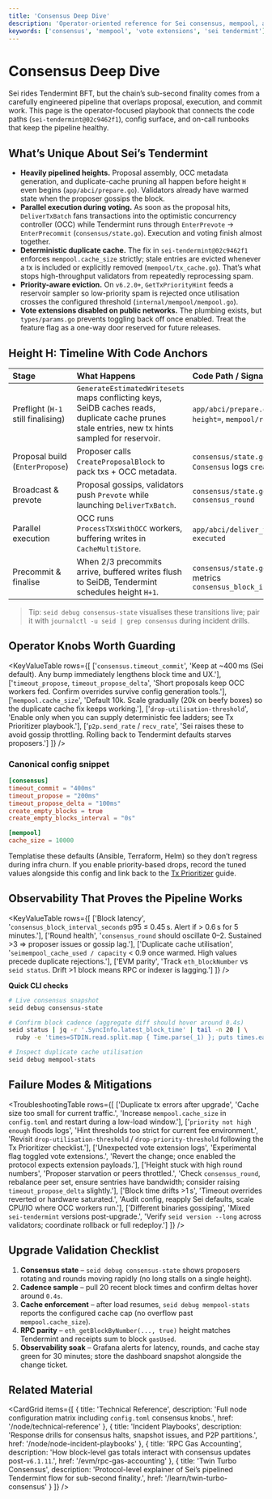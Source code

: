 ```yaml
---
title: 'Consensus Deep Dive'
description: 'Operator-oriented reference for Sei consensus, mempool, and vote extension status.'
keywords: ['consensus', 'mempool', 'vote extensions', 'sei tendermint']
---
```



# Consensus Deep Dive

Sei rides Tendermint BFT, but the chain’s sub-second finality comes from a carefully engineered pipeline that overlaps proposal, execution, and commit work. This page is the operator-focused playbook that connects the code paths (`sei-tendermint@02c9462f1`), config surface, and on-call runbooks that keep the pipeline healthy.

## What’s Unique About Sei’s Tendermint

- **Heavily pipelined heights.** Proposal assembly, OCC metadata generation, and duplicate-cache pruning all happen before height `H` even begins (`app/abci/prepare.go`). Validators already have warmed state when the proposer gossips the block.
- **Parallel execution during voting.** As soon as the proposal hits, `DeliverTxBatch` fans transactions into the optimistic concurrency controller (OCC) while Tendermint runs through `EnterPrevote` → `EnterPrecommit` (`consensus/state.go`). Execution and voting finish almost together.
- **Deterministic duplicate cache.** The fix in `sei-tendermint@02c9462f1` enforces `mempool.cache_size` strictly; stale entries are evicted whenever a tx is included or explicitly removed (`mempool/tx_cache.go`). That’s what stops high-throughput validators from repeatedly reprocessing spam.
- **Priority-aware eviction.** On `v6.2.0+`, `GetTxPriorityHint` feeds a reservoir sampler so low-priority spam is rejected once utilisation crosses the configured threshold (`internal/mempool/mempool.go`).
- **Vote extensions disabled on public networks.** The plumbing exists, but `types/params.go` prevents toggling back off once enabled. Treat the feature flag as a one-way door reserved for future releases.

## Height H: Timeline With Code Anchors

| Stage                              | What Happens                                                                                                                                      | Code Path / Signals                                                             |
| :--------------------------------- | :------------------------------------------------------------------------------------------------------------------------------------------------ | :------------------------------------------------------------------------------ |
| Preflight (`H-1` still finalising) | `GenerateEstimatedWritesets` maps conflicting keys, SeiDB caches reads, duplicate cache prunes stale entries, new tx hints sampled for reservoir. | `app/abci/prepare.go`, logs `prepare height=`, `mempool/reservoir.go`           |
| Proposal build (`EnterPropose`)    | Proposer calls `CreateProposalBlock` to pack txs + OCC metadata.                                                                                  | `consensus/state.go:enterPropose`, `Consensus` logs `created proposal`          |
| Broadcast & prevote                | Proposal gossips, validators push `Prevote` while launching `DeliverTxBatch`.                                                                     | `consensus/state.go:addVote`, metric `consensus_round`                          |
| Parallel execution                 | OCC runs `ProcessTXsWithOCC` workers, buffering writes in `CacheMultiStore`.                                                                      | `app/abci/deliver_tx.go`, log `batch executed`                                  |
| Precommit & finalise               | When 2/3 precommits arrive, buffered writes flush to SeiDB, Tendermint schedules height `H+1`.                                                    | `consensus/state.go:finalizeCommit`, metrics `consensus_block_interval_seconds` |

> Tip: `seid debug consensus-state` visualises these transitions live; pair it with `journalctl -u seid | grep consensus` during incident drills.

## Operator Knobs Worth Guarding

<KeyValueTable
  rows={[
    ['`consensus.timeout_commit`', 'Keep at ~400 ms (Sei default). Any bump immediately lengthens block time and UX.'],
    ['`timeout_propose`, `timeout_propose_delta`', 'Short proposals keep OCC workers fed. Confirm overrides survive config generation tools.'],
    ['`mempool.cache_size`', 'Default 10k. Scale gradually (20k on beefy boxes) so the duplicate cache fix keeps working.'],
    ['`drop-utilisation-threshold`', 'Enable only when you can supply deterministic fee ladders; see Tx Prioritizer playbook.'],
    ['`p2p.send_rate` / `recv_rate`', 'Sei raises these to avoid gossip throttling. Rolling back to Tendermint defaults starves proposers.']
  ]}
/>

### Canonical config snippet

```toml copy
[consensus]
timeout_commit = "400ms"
timeout_propose = "200ms"
timeout_propose_delta = "100ms"
create_empty_blocks = true
create_empty_blocks_interval = "0s"

[mempool]
cache_size = 10000
```

Templatise these defaults (Ansible, Terraform, Helm) so they don’t regress during infra churn. If you enable priority-based drops, record the tuned values alongside this config and link back to the [Tx Prioritizer](/evm/rpc-prioritizer) guide.

## Observability That Proves the Pipeline Works

<KeyValueTable
  rows={[
    ['Block latency', '`consensus_block_interval_seconds` p95 ≤ 0.45 s. Alert if > 0.6 s for 5 minutes.'],
    ['Round health', '`consensus_round` should oscillate 0–2. Sustained >3 ⇒ proposer issues or gossip lag.'],
    ['Duplicate cache utilisation', '`seimempool_cache_used / capacity` < 0.9 once warmed. High values precede duplicate rejections.'],
    ['EVM parity', 'Track `eth_blockNumber` vs `seid status`. Drift >1 block means RPC or indexer is lagging.']
  ]}
/>

**Quick CLI checks**

```bash copy
# Live consensus snapshot
seid debug consensus-state

# Confirm block cadence (aggregate diff should hover around 0.4s)
seid status | jq -r '.SyncInfo.latest_block_time' | tail -n 20 | \
  ruby -e 'times=STDIN.read.split.map { Time.parse(_1) }; puts times.each_cons(2).map { |a,b| b-a }'

# Inspect duplicate cache utilisation
seid debug mempool-stats
```

## Failure Modes & Mitigations

<TroubleshootingTable
  rows={[
    ['Duplicate tx errors after upgrade', 'Cache size too small for current traffic.', 'Increase `mempool.cache_size` in `config.toml` and restart during a low-load window.'],
    ['`priority not high enough` floods logs', 'Hint thresholds too strict for current fee environment.', 'Revisit `drop-utilisation-threshold` / `drop-priority-threshold` following the Tx Prioritizer checklist.'],
    ['Unexpected vote extension logs', 'Experimental flag toggled vote extensions.', 'Revert the change; once enabled the protocol expects extension payloads.'],
    ['Height stuck with high round numbers', 'Proposer starvation or peers throttled.', 'Check `consensus_round`, rebalance peer set, ensure sentries have bandwidth; consider raising `timeout_propose_delta` slightly.'],
    ['Block time drifts >1 s', 'Timeout overrides reverted or hardware saturated.', 'Audit config, reapply Sei defaults, scale CPU/IO where OCC workers run.'],
    ['Different binaries gossiping', 'Mixed `sei-tendermint` versions post-upgrade.', 'Verify `seid version --long` across validators; coordinate rollback or full redeploy.']
  ]}
/>

## Upgrade Validation Checklist

1. **Consensus state** – `seid debug consensus-state` shows proposers rotating and rounds moving rapidly (no long stalls on a single height).
2. **Cadence sample** – pull 20 recent block times and confirm deltas hover around `0.4s`.
3. **Cache enforcement** – after load resumes, `seid debug mempool-stats` reports the configured cache cap (no overflow past `mempool.cache_size`).
4. **RPC parity** – `eth_getBlockByNumber(..., true)` height matches Tendermint and receipts sum to block `gasUsed`.
5. **Observability soak** – Grafana alerts for latency, rounds, and cache stay green for 30 minutes; store the dashboard snapshot alongside the change ticket.

## Related Material

<CardGrid
  items={[
    {
      title: 'Technical Reference',
      description: 'Full node configuration matrix including `config.toml` consensus knobs.',
      href: '/node/technical-reference'
    },
    {
      title: 'Incident Playbooks',
      description: 'Response drills for consensus halts, snapshot issues, and P2P partitions.',
      href: '/node/node-incident-playbooks'
    },
    {
      title: 'RPC Gas Accounting',
      description: 'How block-level gas totals interact with consensus updates post-`v6.1.11`.',
      href: '/evm/rpc-gas-accounting'
    },
    {
      title: 'Twin Turbo Consensus',
      description: 'Protocol-level explainer of Sei’s pipelined Tendermint flow for sub-second finality.',
      href: '/learn/twin-turbo-consensus'
    }
  ]}
/>
